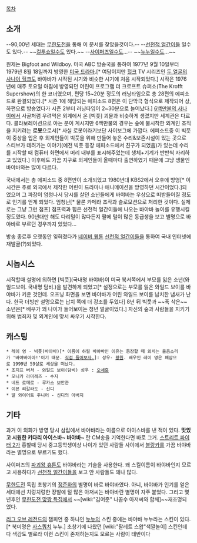 {{{#!html
<iframe width="420" height="315" src="http://www.youtube.com/embed/-NNb1pgQlQo" frameborder="0" allowfullscreen></iframe>
}}}

[[목차]]

== 소개 ==
--90,00년 세대는 [[무한도전]]을 통해 이 문서를 찾았을것이다.-- --[[선천적 얼간이들/에피소드#s-1.5|선천적 얼간이들]] 일수도 있다.-- ~~[[컬투쇼]]일수도 있다.~~ --[[사이퍼즈]]일수도...-- ~~[[누누]]일수도...~~

원제는 Bigfoot and Wildboy. 미국 ABC 방송국을 통하여 1977년 9월 10일부터 1979년 8월 18일까지 방영한 [[미국 드라마]].[* 여담이지만 [[헐크]] TV 시리즈인 [[두 얼굴의 사나이 헐크]]도 바야바가 시작된 시기와 비슷한 시기에 처음 시작되었다.] 시작은 1976년에 매주 토요일 아침에 방영되던 어린이 프로그램 더 크로프트 슈퍼쇼(The Krofft Supershow)의 한 코너였으며, 편당 15~20분 정도의 러닝타임으로 총 28편의 에피소드로 완결되었다.[* 시즌 1에 해당되는 에피소드 8편은 이 단막극 형식으로 제작되어 상, 하편으로 방송었다가 시즌 2부터 러닝타임이 2~30분으로 늘어났다.] [[6백만불의 사나이]]에서 사골처럼 우려먹은 외계에서 온 [빅풋] 괴물과 비슷하게 생겼지만 세계관은 다르다. 콜라보레이션으로 아는 분이 계시지만 6백만불의 경우는 숲에 불시착한 외계인 조직을 지키려는 '''로봇'''으로서[* 사실 로봇이라기보단 사이보그에 가깝다. 에피소드중 이 빅풋이 중상을 입은 후 외계인들이 빅풋을 위해 만들어 놓은 수리&보존시설이 있는 곳으로 스티브가 데려가는 이야기(예전 빅풋 등장 에피소드에서 친구가 되었음)가 있는데 수리를 시작할 때 컴퓨터 화면에서 머리 내부를 표시해주었는데 생체+기계가 반반씩 자리하고 있었다.] 이후에도 가끔 지구로 외계인들이 올때마다 출연하였기 때문에 그냥 생물인 바야바와는 많이 다르다.

국내에서는 총 에피소드 중 8편만이 소개되었고 1980년대 KBS2에서 오후에 방영[* 이 시간은 주로 외국에서 제작한 어린이 드라마나 애니메이션을 방영하던 시간이었다.]되었으며 그 파장이 엄청나서 당시를 살던 소년들에게 바야바는 우상으로 떠받들어질 정도로 인기를 얻게 되었다. 엄청난[* 물론 카메라 조작과 슬로모션으로 처리한 것이다. 실제로는 그냥 그런 점프] 점프력과 힘은 선천적 얼간이들에 나오는 바야바 놀이를 유행시킬 정도였다. 90년대만 해도 다리털이 많다든지 팔에 털이 많은 동급생을 보고 별명으로 바야바로 부르던 경우까지 있었다...

방송 종료후 오랫동안 잊혀졌다가 [[네이버 웹툰]] [[선천적 얼간이들]]을 통하여 국내 인터넷에 재발굴(?)되었다.

== 시놉시스 ==
시작할때 설명에 의하면 [빅풋](국내명 바야바)이 미국 북서쪽에서 부모를 잃은 소년(와일드보이. 국내명 담비.)을 발견하게 되었고[* 설정으로는 부모를 잃은 와일드 보이를 바야바가 키운 것인데. 오프닝 화면을 보면 바야바가 어린 와일드 보이를 납치한 냄새가 난다. 한국 더빙판 설명으로는 납치 쪽에 더 강조를 두었다] 8년 뒤 빅풋과 ~~푹 삭은~~소년은[* 배우가 꽤 나이가 들어보이는 청년 얼굴이었다.] 자신의 숲과 사람들을 지키기 위해 범죄자 및 외계인에 맞서 싸우기 시작한다.

== 캐스팅 ==
 * 레이 영 - 빅풋(바야바)[* 이름이 하필 바야바인 이유는 등장할 때 외치는 울음소리가 '바야바아아!'이기 때문. [http://www.youtube.com/watch?v=PZK6M5Xpa-s 직접 들어보자.]]: 성우- [[황원]]. 배우인 레이 영은 폐암으로 1999년 59살로 세상을 떠났다.
 * 조지프 버처 - 와일드 보이(담비) 성우 : [[오세홍]]
 * 모니카 라미레즈 - 수지
 * 네드 로메로 - 루카스 보안관
 * 이본 리갈라도 - 신디
 * 알 와이어트 주니어 - 신디의 아버지

== 기타 ==
과거 이 외화가 방영 당시 삼립에서 바야바라는 이름으로 아이스바를 낸 적이 있다. '''맛있고 시원한 키다리 아이스바~ 바야바~''' 란 CM송을 기억한다면 바로 그거. 
[[스트리트 파이터 2]]가 흥할때 당시 중고등학생이상 나이가 있던 사람들 사이에서 [[블랑카]]를 가끔 바야바라는 별명으로 부르기도 했다.

사이퍼즈의 [[파괴왕 휴톤]]도 바야바라는 기술을 사용한다. 왜 스킬이름이 바야바인지 모르고 사용하다가 [[선천적 얼간이들]]을 보고 안 사람들도 꽤나 많다.

[[무한도전]] 독립 초창기의 [[정준하]]의 별명이 바로 바야바였다. 아니, 바야바가 인기를 얻은 세대에선 치렁치렁한 장발에 털 많은 아저씨는 바야바란 별명이 자주 붙었다. 그리고 몇 년후인 [[무한도전 맞짱 특집]]에서 ~~[wiki:"김어준" 나꼼수 아저씨와 함께]~~재조명되었다.

[[리그 오브 레전드]]의 챔피언 중 하나인 [[누누]]의 스킨 중에는 바야바 누누라는 스킨이 있다.[* 북미명은 [[사스쿼치]] 누누.] 초창기에 나왔던 [wiki:"팔레트 스왑"색깔놀이] 스킨인데다 색감도 별로라 이런 스킨이 존재하는지도 모르는 사람이 태반이다
